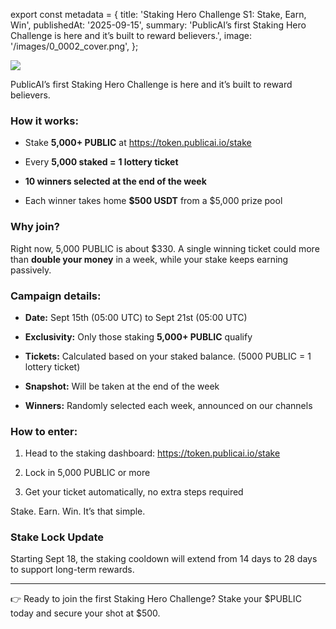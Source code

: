 ﻿export const metadata = {
  title: 'Staking Hero Challenge S1: Stake, Earn, Win',
  publishedAt: '2025-09-15',
  summary:
    'PublicAI’s first Staking Hero Challenge is here and it’s built to reward believers.',
  image: '/images/0_0002_cover.png',
};

![](/images/0_0002.png)

PublicAI’s first Staking Hero Challenge is here and it’s built to reward believers.

### How it works:

- Stake **5,000+ PUBLIC** at https://token.publicai.io/stake

- Every **5,000 staked =** **1 lottery ticket**

- **10 winners selected at the end of the week**

- Each winner takes home **$500 USDT** from a $5,000 prize pool

### Why join?

Right now, 5,000 PUBLIC is about $330. A single winning ticket could more than **double your money** in a week, while your stake keeps earning passively.

### Campaign details:

- **Date:** Sept 15th (05:00 UTC) to Sept 21st (05:00 UTC)

- **Exclusivity:** Only those staking **5,000+ PUBLIC** qualify

- **Tickets:** Calculated based on your staked balance. (5000 PUBLIC = 1 lottery ticket)

- **Snapshot:** Will be taken at the end of the week

- **Winners:** Randomly selected each week, announced on our channels

### How to enter:

1.  Head to the staking dashboard: https://token.publicai.io/stake

2.  Lock in 5,000 PUBLIC or more

3.  Get your ticket automatically, no extra steps required

Stake. Earn. Win. It’s that simple.

### Stake Lock Update

Starting Sept 18, the staking cooldown will extend from 14 days to 28 days to support long-term rewards.

---

👉 Ready to join the first Staking Hero Challenge? Stake your $PUBLIC today and secure your shot at $500.
